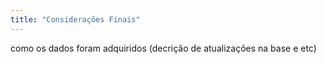 ```yaml
---
title: "Considerações Finais"
---
```


como os dados foram adquiridos (decrição de atualizações na base e etc)
